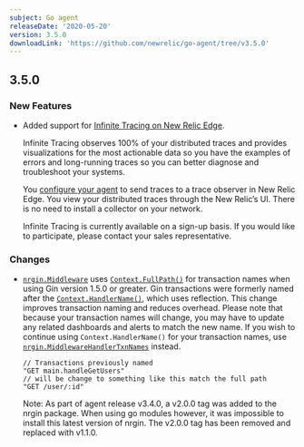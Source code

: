 ```yaml
---
subject: Go agent
releaseDate: '2020-05-20'
version: 3.5.0
downloadLink: 'https://github.com/newrelic/go-agent/tree/v3.5.0'
---
```


## 3.5.0

### New Features

* Added support for [Infinite Tracing on New Relic Edge](https://docs.newrelic.com/docs/understand-dependencies/distributed-tracing/enable-configure/enable-distributed-tracing).

  Infinite Tracing observes 100% of your distributed traces and provides visualizations for the most actionable data so you have the examples of errors and long-running traces so you can better diagnose and troubleshoot your systems.

  You [configure your agent](https://docs.newrelic.com/docs/agents/go-agent/configuration/go-agent-configuration#infinite-tracing) to send traces to a trace observer in New Relic Edge. You view your distributed traces through the New Relic’s UI. There is no need to install a collector on your network.

  Infinite Tracing is currently available on a sign-up basis. If you would like to participate, please contact your sales representative.

### Changes

* [`nrgin.Middleware`](https://godoc.org/github.com/newrelic/go-agent/v3/integrations/nrgin#Middleware) uses [`Context.FullPath()`](https://godoc.org/github.com/gin-gonic/gin#Context.FullPath) for transaction names when using Gin version 1.5.0 or greater. Gin transactions were formerly named after the [`Context.HandlerName()`](https://godoc.org/github.com/gin-gonic/gin#Context.HandlerName), which uses reflection. This change improves transaction naming and reduces overhead. Please note that because your transaction names will change, you may have to update any related dashboards and alerts to match the new name. If you wish to continue using `Context.HandlerName()` for your transaction names, use [`nrgin.MiddlewareHandlerTxnNames`](https://godoc.org/github.com/newrelic/go-agent/v3/integrations/nrgin#MiddlewareHandlerTxnNames) instead.

  ```
  // Transactions previously named
  "GET main.handleGetUsers"
  // will be change to something like this match the full path
  "GET /user/:id"
  ```

  Note: As part of agent release v3.4.0, a v2.0.0 tag was added to the nrgin package. When using go modules however, it was impossible to install this latest version of nrgin. The v2.0.0 tag has been removed and replaced with v1.1.0.
